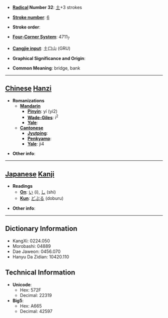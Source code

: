 * '''[[Wiktionary:Chinese radical index| Radical]] Number 32''': [[Wiktionary:Chinese radical index 土|土]]+3 strokes

* '''[[Wiktionary:Chinese total strokes index|Stroke number]]''': [[Wiktionary:Chinese total strokes index 6|6]]

* '''Stroke order''': 

* '''[[Wiktionary:Chinese four corner index|Four-Corner System]]''': 4711<sub>7</sub>

* '''[[Wiktionary:Chinese Cangjie index|Cangjie input]]''': 土口山 (GRU)

* '''Graphical Significance and Origin''': 

* '''Common Meaning''': bridge, bank

----

== [[Chinese]] [[Hanzi]] ==

* '''Romanizations'''
** '''[[Mandarin]]'''
*** '''[[Pinyin]]''': yí (yi2)
*** '''[[Wade-Giles]]''': i<sup>2</sup>
*** '''[[Yale]]''': 
** '''[[Cantonese]]'''
*** '''[[Jyutping]]''':
*** '''[[Penkyamp]]''': 
*** '''[[Yale]]''': ji4

* '''Other info''': 

----

== [[Japanese]] [[Kanji]] ==

* '''Readings'''
** '''[[On]]''': [[い]] (i), [[し]] (shi)
** '''[[Kun]]''': [[どぶる]] (doburu)

* '''Other info''':  

----

== Dictionary Information ==

* KangXi: 0224.050
* Morobashi: 04889
* Dae Jaweon: 0456.070
* Hanyu Da Zidian: 10420.110

== Technical Information ==

* '''Unicode''':
** Hex: 572F
** Decimal: 22319
* '''Big5''':
** Hex: A665
** Decimal: 42597